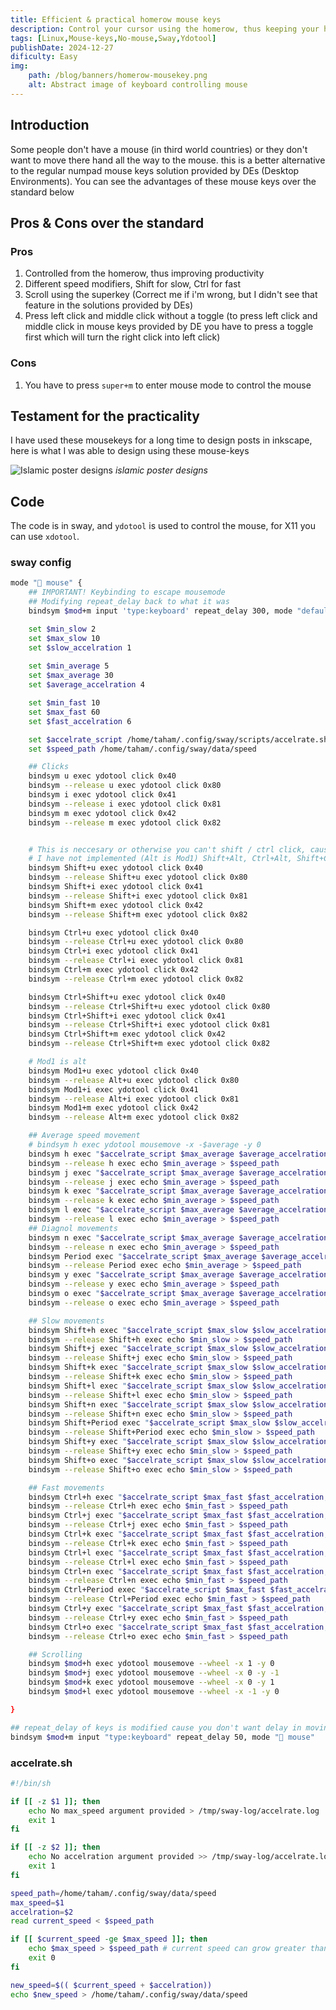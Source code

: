 ```yaml
---
title: Efficient & practical homerow mouse keys
description: Control your cursor using the homerow, thus keeping your hands where they need to be.
tags: [Linux,Mouse-keys,No-mouse,Sway,Ydotool]
publishDate: 2024-12-27
dificulty: Easy
img:
    path: /blog/banners/homerow-mousekey.png
    alt: Abstract image of keyboard controlling mouse
---
```



## Introduction
Some people don't have a mouse (in third world countries) or they don't want to move there hand all the way to the mouse. this is a better alternative to the regular numpad mouse keys solution provided by DEs (Desktop Environments). You can see the advantages of these mouse keys over the standard below

## Pros & Cons over the standard

### Pros

1. Controlled from the homerow, thus improving productivity
2. Different speed modifiers, Shift for slow, Ctrl for fast
3. Scroll using the superkey (Correct me if i'm wrong, but I didn't see that feature in the solutions provided by DEs)
4. Press left click and middle click without a toggle (to press left click and middle click in mouse keys provided by DE you have to press a toggle first which will turn the right click into left click)

### Cons

1. You have to press `super+m` to enter mouse mode to control the mouse

## Testament for the practicality

I have used these mousekeys for a long time to design posts in inkscape, here is what I was able to design using these mouse-keys

![Islamic poster designs](../images/homerow-mousekeys/islamic-poster-designs.png)
*islamic poster designs*

## Code
The code is in sway, and `ydotool` is used to control the mouse, for X11 you can use `xdotool`.

### sway config
```bash
mode " mouse" {
    ## IMPORTANT! Keybinding to escape mousemode
    ## Modifying repeat_delay back to what it was
    bindsym $mod+m input 'type:keyboard' repeat_delay 300, mode "default"

    set $min_slow 2
    set $max_slow 10
    set $slow_accelration 1
   
    set $min_average 5
    set $max_average 30
    set $average_accelration 4

    set $min_fast 10
    set $max_fast 60
    set $fast_accelration 6

    set $accelrate_script /home/taham/.config/sway/scripts/accelrate.sh
    set $speed_path /home/taham/.config/sway/data/speed

    ## Clicks
    bindsym u exec ydotool click 0x40
    bindsym --release u exec ydotool click 0x80
    bindsym i exec ydotool click 0x41
    bindsym --release i exec ydotool click 0x81
    bindsym m exec ydotool click 0x42
    bindsym --release m exec ydotool click 0x82


    # This is neccesary or otherwise you can't shift / ctrl click, cause on pressing shift you can't click
    # I have not implemented (Alt is Mod1) Shift+Alt, Ctrl+Alt, Shift+Ctrl+Alt, you can implement them if you need them
    bindsym Shift+u exec ydotool click 0x40 
    bindsym --release Shift+u exec ydotool click 0x80
    bindsym Shift+i exec ydotool click 0x41
    bindsym --release Shift+i exec ydotool click 0x81
    bindsym Shift+m exec ydotool click 0x42
    bindsym --release Shift+m exec ydotool click 0x82

    bindsym Ctrl+u exec ydotool click 0x40
    bindsym --release Ctrl+u exec ydotool click 0x80
    bindsym Ctrl+i exec ydotool click 0x41
    bindsym --release Ctrl+i exec ydotool click 0x81
    bindsym Ctrl+m exec ydotool click 0x42
    bindsym --release Ctrl+m exec ydotool click 0x82

    bindsym Ctrl+Shift+u exec ydotool click 0x40
    bindsym --release Ctrl+Shift+u exec ydotool click 0x80
    bindsym Ctrl+Shift+i exec ydotool click 0x41
    bindsym --release Ctrl+Shift+i exec ydotool click 0x81
    bindsym Ctrl+Shift+m exec ydotool click 0x42
    bindsym --release Ctrl+Shift+m exec ydotool click 0x82

    # Mod1 is alt
    bindsym Mod1+u exec ydotool click 0x40
    bindsym --release Alt+u exec ydotool click 0x80
    bindsym Mod1+i exec ydotool click 0x41
    bindsym --release Alt+i exec ydotool click 0x81
    bindsym Mod1+m exec ydotool click 0x42
    bindsym --release Alt+m exec ydotool click 0x82

    ## Average speed movement
    # bindsym h exec ydotool mousemove -x -$average -y 0
    bindsym h exec "$accelrate_script $max_average $average_accelration; read speed < $speed_path; ydotool mousemove -x -$speed  -y 0"
    bindsym --release h exec echo $min_average > $speed_path
    bindsym j exec "$accelrate_script $max_average $average_accelration; read speed < $speed_path; ydotool mousemove -x 0 -y $speed"
    bindsym --release j exec echo $min_average > $speed_path
    bindsym k exec "$accelrate_script $max_average $average_accelration; read speed < $speed_path; ydotool mousemove -x 0 -y -$speed"
    bindsym --release k exec echo $min_average > $speed_path
    bindsym l exec "$accelrate_script $max_average $average_accelration; read speed < $speed_path; ydotool mousemove -x $speed  -y 0"
    bindsym --release l exec echo $min_average > $speed_path
    ## Diagnol movements
    bindsym n exec "$accelrate_script $max_average $average_accelration; read speed < $speed_path; ydotool mousemove -x -$speed  -y $speed"
    bindsym --release n exec echo $min_average > $speed_path
    bindsym Period exec "$accelrate_script $max_average $average_accelration; read speed < $speed_path; ydotool mousemove -x $speed  -y $speed"
    bindsym --release Period exec echo $min_average > $speed_path
    bindsym y exec "$accelrate_script $max_average $average_accelration; read speed < $speed_path; ydotool mousemove -x -$speed  -y -$speed"
    bindsym --release y exec echo $min_average > $speed_path
    bindsym o exec "$accelrate_script $max_average $average_accelration; read speed < $speed_path; ydotool mousemove -x $speed  -y -$speed"
    bindsym --release o exec echo $min_average > $speed_path

    ## Slow movements
    bindsym Shift+h exec "$accelrate_script $max_slow $slow_accelration; read speed < $speed_path; ydotool mousemove -x -$speed  -y 0"
    bindsym --release Shift+h exec echo $min_slow > $speed_path
    bindsym Shift+j exec "$accelrate_script $max_slow $slow_accelration; read speed < $speed_path; ydotool mousemove -x 0 -y $speed"
    bindsym --release Shift+j exec echo $min_slow > $speed_path
    bindsym Shift+k exec "$accelrate_script $max_slow $slow_accelration; read speed < $speed_path; ydotool mousemove -x 0 -y -$speed"
    bindsym --release Shift+k exec echo $min_slow > $speed_path
    bindsym Shift+l exec "$accelrate_script $max_slow $slow_accelration; read speed < $speed_path; ydotool mousemove -x $speed  -y 0"
    bindsym --release Shift+l exec echo $min_slow > $speed_path
    bindsym Shift+n exec "$accelrate_script $max_slow $slow_accelration; read speed < $speed_path; ydotool mousemove -x -$speed  -y $speed"
    bindsym --release Shift+n exec echo $min_slow > $speed_path
    bindsym Shift+Period exec "$accelrate_script $max_slow $slow_accelration; read speed < $speed_path; ydotool mousemove -x $speed  -y $speed"
    bindsym --release Shift+Period exec echo $min_slow > $speed_path
    bindsym Shift+y exec "$accelrate_script $max_slow $slow_accelration; read speed < $speed_path; ydotool mousemove -x -$speed  -y -$speed"
    bindsym --release Shift+y exec echo $min_slow > $speed_path
    bindsym Shift+o exec "$accelrate_script $max_slow $slow_accelration; read speed < $speed_path; ydotool mousemove -x $speed  -y -$speed"
    bindsym --release Shift+o exec echo $min_slow > $speed_path

    ## Fast movements
    bindsym Ctrl+h exec "$accelrate_script $max_fast $fast_accelration; read speed < $speed_path; ydotool mousemove -x -$speed  -y 0"
    bindsym --release Ctrl+h exec echo $min_fast > $speed_path
    bindsym Ctrl+j exec "$accelrate_script $max_fast $fast_accelration; read speed < $speed_path; ydotool mousemove -x 0 -y $speed"
    bindsym --release Ctrl+j exec echo $min_fast > $speed_path
    bindsym Ctrl+k exec "$accelrate_script $max_fast $fast_accelration; read speed < $speed_path; ydotool mousemove -x 0 -y -$speed"
    bindsym --release Ctrl+k exec echo $min_fast > $speed_path
    bindsym Ctrl+l exec "$accelrate_script $max_fast $fast_accelration; read speed < $speed_path; ydotool mousemove -x $speed  -y 0"
    bindsym --release Ctrl+l exec echo $min_fast > $speed_path
    bindsym Ctrl+n exec "$accelrate_script $max_fast $fast_accelration; read speed < $speed_path; ydotool mousemove -x -$speed  -y $speed"
    bindsym --release Ctrl+n exec echo $min_fast > $speed_path
    bindsym Ctrl+Period exec "$accelrate_script $max_fast $fast_accelration; read speed < $speed_path; ydotool mousemove -x $speed  -y $speed"
    bindsym --release Ctrl+Period exec echo $min_fast > $speed_path
    bindsym Ctrl+y exec "$accelrate_script $max_fast $fast_accelration; read speed < $speed_path; ydotool mousemove -x -$speed  -y -$speed"
    bindsym --release Ctrl+y exec echo $min_fast > $speed_path
    bindsym Ctrl+o exec "$accelrate_script $max_fast $fast_accelration; read speed < $speed_path; ydotool mousemove -x $speed  -y -$speed"
    bindsym --release Ctrl+o exec echo $min_fast > $speed_path

    ## Scrolling
    bindsym $mod+h exec ydotool mousemove --wheel -x 1 -y 0 
    bindsym $mod+j exec ydotool mousemove --wheel -x 0 -y -1
    bindsym $mod+k exec ydotool mousemove --wheel -x 0 -y 1
    bindsym $mod+l exec ydotool mousemove --wheel -x -1 -y 0 

}

## repeat_delay of keys is modified cause you don't want delay in moving your mouse
bindsym $mod+m input "type:keyboard" repeat_delay 50, mode " mouse"
```

### accelrate.sh
```bash
#!/bin/sh

if [[ -z $1 ]]; then
    echo No max_speed argument provided > /tmp/sway-log/accelrate.log
    exit 1
fi

if [[ -z $2 ]]; then
    echo No accelration argument provided >> /tmp/sway-log/accelrate.log
    exit 1
fi

speed_path=/home/taham/.config/sway/data/speed
max_speed=$1
accelration=$2
read current_speed < $speed_path

if [[ $current_speed -ge $max_speed ]]; then
    echo $max_speed > $speed_path # current speed can grow greater than max speed
    exit 0
fi

new_speed=$(( $current_speed + $accelration))
echo $new_speed > /home/taham/.config/sway/data/speed
```
